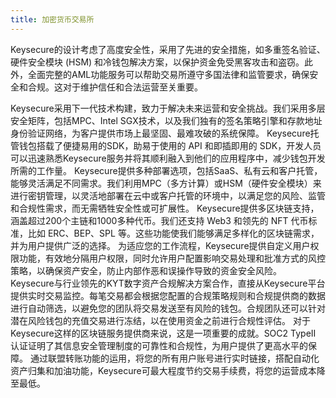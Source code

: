 ```yaml
---
title: 加密货币交易所
---
```


Keysecure的设计考虑了高度安全性，采用了先进的安全措施，如多重签名验证、硬件安全模块 (HSM) 和冷钱包解决方案，以保护资金免受黑客攻击和盗窃。此外，全面完整的AML功能服务可以帮助交易所遵守多国法律和监管要求，确保安全和合规。这对于维护信任和合法运营至关重要。

<Accordion title="行业领先安全架构">
Keysecure采用下一代技术构建，致力于解决未来运营和安全挑战。我们采用多层安全矩阵，包括MPC、Intel SGX技术，以及我们独有的签名策略引擎和存款地址身份验证网络，为客户提供市场上最坚固、最难攻破的系统保障。
</Accordion>
<Accordion title="简易集成的SDK">
Keysecure托管钱包搭载了便捷易用的SDK，助易于使用的 API 和即插即用的 SDK，开发人员可以迅速熟悉Keysecure服务并将其顺利融入到他们的应用程序中，减少钱包开发所需的工作量。
</Accordion>
<Accordion title="灵活的部署模型">
Keysecure提供多种部署选项，包括SaaS、私有云和客户托管，能够灵活满足不同需求。我们利用MPC（多方计算）或HSM（硬件安全模块）来进行密钥管理，以灵活地部署在云中或客户托管的环境中，以满足您的风险、监管和合规性需求，而无需牺牲安全性或可扩展性。
</Accordion>
<Accordion title="多区块链支持">
Keysecure提供多区块链支持，涵盖超过200个主链和1000多种代币。我们还支持 Web3 和领先的 NFT 代币标准，比如 ERC、BEP、SPL 等。这些功能使我们能够满足多样化的区块链需求，并为用户提供广泛的选择。
</Accordion>
<Accordion title="强大的策略引擎">
为适应您的工作流程，Keysecure提供自定义用户权限功能，有效地分隔用户权限，同时允许用户配置影响交易处理和批准方式的风控策略，以确保资产安全，防止内部作恶和误操作导致的资金安全风险。
</Accordion>
<Accordion title="KYT与AML集成">
Keysecure与行业领先的KYT数字资产合规解决方案合作，直接从Keysecure平台提供实时交易监控。每笔交易都会根据您配置的合规策略规则和合规提供商的数据进行自动筛选，以避免您的团队将交易发送至有风险的钱包。合规团队还可以针对潜在风险钱包的充值交易进行冻结，以在使用资金之前进行合规性评估。
</Accordion>
<Accordion title="国际安全认证">
对于Keysecure这样的区块链服务提供商来说，这是一项重要的成就。SOC2 TypeII 认证证明了其信息安全管理制度的可靠性和合规性，为用户提供了更高水平的保障。
</Accordion>
<Accordion title="交易降本增效">
通过联盟转账功能的运用，将您的所有用户账号进行实时链接，搭配自动化资产归集和加油功能，Keysecure可最大程度节约交易手续费，将您的运营成本降至最低。
</Accordion>
